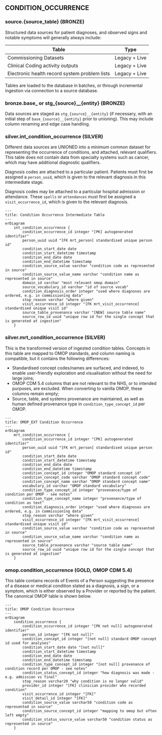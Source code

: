 
## CONDITION_OCCURRENCE

### source.{source_table} (BRONZE)

Structured data sources for patient diagnoses, and observed signs and notable symptoms will generally always include:

| Table                                  | Type            |
|----------------------------------------|-----------------|
| Commissioning Datasets                 | Legacy + Live          |
| Clinical Coding activity outputs | Legacy + Live          |
| Electronic health record system problem lists | Legacy + Live  |

Tables are loaded to the database in batches, or through incremental ingestion via connection to a source database.

### bronze.base_ or stg_{source}__{entity} (BRONZE)

Data sources are staged as `stg_{source}__{entity}` (if necessary, with an initial step of `base_{source}__{entity}` prior to unioning). This may include column renaming and edge case handling.

### silver.int_condition_occurrence (SILVER)

Different data sources are UNIONED into a minimum common dataset for representing the occurrence of conditions, and attached, relevant qualifiers. This table does not contain data from specialty systems such as cancer, which may have additional diagnostic qualifiers.

Diagnosis codes are attached to a particular patient. Patients must first be assigned a `person_uuid`, which is given to the relevant diagnosis in this intermediate stage.

Diagnosis codes may be attached to a particular hospital admission or attendance. These `spells` or `attendances` must first be assigned a `visit_occurrence_id`, which is given to the relevant diagnosis. 

```mermaid
---
title: Condition Occurrence Intermediate Table
---
erDiagram
    int_condition_occurrence {
        condition_occurrence_id integer "[PK] autogenerated identifier"
        person_uuid uuid "[FK mrt_person] standardised unique person id"
        condition_start_date date
        condition_start_datetime timestamp
        condition_end_date date
        condition_end_datetime timestamp        
        condition_source_value varchar "condition code as represented in source"
        condition_source_value_name varchar "condition name as represented in source"
        domain_id varchar "most relevant omop domain"
        source_vocabulary_id varchar "id of source vocab"
        condition_diagnosis_order integer "used where diagnoses are ordered, e.g. in commissioning data"
        stop_reason varchar "where given"
        visit_occurrence_id integer "[FK mrt_visit_occurrence] standardised unique visit id"
        source_table_provenance varchar "[NEW] source table name"
        source_row_id uuid "unique row id for the single concept that is generated at ingestion"
    }
```

### silver.mrt_condition_occurrence (SILVER)

This is the transformed version of ingested condition tables.  Concepts in this table are mapped to OMOP standards, and column naming is compatible, but it contains the following differences:

- Standardised concept codes/names are surfaced, and indexed, to enable user-friendly exploration and visualisation without the need for large joins;
- OMOP CDM 5.4 columns that are not relevant to the NHS, or to intended purposes, are excluded. When converting to vanilla OMOP, these columns remain empty;
- Source, table, and systems provenance are maintained, as well as human defined provenance type in `condition_type_concept_id` per OMOP.

```mermaid
---
title: OMOP_EXT Condition Occurrence
---
erDiagram
    mrt_condition_occurrence {
        condition_occurrence_id integer "[PK] autogenerated identifier"
        person_uuid uuid "[FK mrt_person] standardised unique person id"
        condition_start_date date
        condition_start_datetime timestamp
        condition_end_date date
        condition_end_datetime timestamp
        condition_concept_id integer "OMOP standard concept id"
        condition_concept_code varchar "OMOP standard concept code"
        condition_concept_name varchar "OMOP standard concept name"
        vocabulary_id varchar "OMOP standard vocabulary"
        condition_type_concept_id integer "provenance/type of condition per OMOP - see notes" 
        condition_type_concept_name integer "provenance/type of condition as text"                          
        condition_diagnosis_order integer "used where diagnoses are ordered, e.g. in commissioning data"
        stop_reason varchar "where given"
        visit_occurrence_id integer "[FK mrt_visit_occurrence] standardised unique visit id"
        condition_source_value varchar "condition code as represented in source"
        condition_source_value_name varchar "condition name as represented in source"        
        source_table_provenance varchar "source table name"
        source_row_id uuid "unique row id for the single concept that is generated at ingestion"
    }
```

### omop.condition_occurrence (GOLD, OMOP CDM 5.4)

This table contains records of Events of a Person suggesting the presence of a disease or medical condition stated as a diagnosis, a sign, or a symptom, which is either observed by a Provider or reported by the patient. The canonical OMOP table is shown below. 

```mermaid
---
title: OMOP Condition Occurrence
---
erDiagram
    condition_occurrence {
        condition_occurrence_id integer "[PK not null] autogenerated identifier"
        person_id integer "[FK not null]"
        condition_concept_id integer "[not null] standard OMOP concept id used for analyses"
        condition_start_date date "[not null]"
        condition_start_datetime timestamp
        condition_end_date date
        condition_end_datetime timestamp
        condition_type_concept_id integer "[not null] provenance of condition record per OMOP - see notes"
        condition_status_concept_id integer "how diagnosis was made - e.g. admission vs final"
        stop_reason varchar20 "why condition is no longer valid"
        provider_id integer "[FK] clinician provider who recorded condition"
        visit_occurrence_id integer "[FK]"
        visit_detail_id integer "[FK]"
        condition_source_value varchar50 "condition code as represented in source"
        condition_source_concept_id integer "mapping to omop but often left empty"
        condition_status_source_value varchar50 "condition status as represented in source"
    }
```
